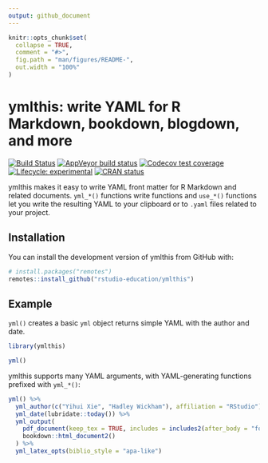 ```yaml
---
output: github_document
---
```


<!-- README.md is generated from README.Rmd. Please edit that file -->
 
```r
knitr::opts_chunk$set(
  collapse = TRUE,
  comment = "#>",
  fig.path = "man/figures/README-",
  out.width = "100%"
)
```
# ymlthis: write YAML for R Markdown, bookdown, blogdown, and more

<!-- badges: start -->
[![Build Status](https://travis-ci.com/rstudio-education/ymlthis.svg?branch=master)](https://travis-ci.com/rstudio-education/ymlthis)
[![AppVeyor build status](https://ci.appveyor.com/api/projects/status/lwqfvb40js0u01fs/branch/master?svg=true)](https://ci.appveyor.com/project/malcolmbarrett/ymlthis-n0nhc/branch/master)
[![Codecov test coverage](https://codecov.io/gh/malcolmbarrett/ymlthis/branch/master/graph/badge.svg)](https://codecov.io/gh/malcolmbarrett/ymlthis?branch=master)
[![Lifecycle: experimental](https://img.shields.io/badge/lifecycle-experimental-orange.svg)](https://www.tidyverse.org/lifecycle/#experimental)
[![CRAN status](https://www.r-pkg.org/badges/version/ymlthis)](https://cran.r-project.org/package=ymlthis)
<!-- badges: end -->

ymlthis makes it easy to write YAML front matter for R Markdown and related documents. `yml_*()` functions write functions and `use_*()` functions let you write the resulting YAML to your clipboard or to `.yaml` files related to your project.

## Installation

You can install the development version of ymlthis from GitHub with:

``` r
# install.packages("remotes")
remotes::install_github("rstudio-education/ymlthis")
```

## Example

`yml()` creates a basic `yml` object returns simple YAML with the author and date.

```r
library(ymlthis)

yml()
```

ymlthis supports many YAML arguments, with YAML-generating functions prefixed with `yml_*()`:

```r
yml() %>% 
  yml_author(c("Yihui Xie", "Hadley Wickham"), affiliation = "RStudio") %>% 
  yml_date(lubridate::today()) %>% 
  yml_output(
    pdf_document(keep_tex = TRUE, includes = includes2(after_body = "footer.tex")), 
    bookdown::html_document2()
  ) %>% 
  yml_latex_opts(biblio_style = "apa-like")
```
